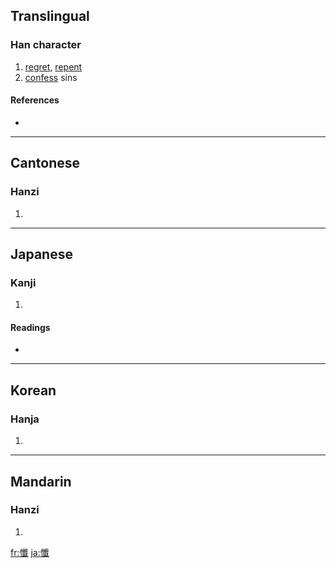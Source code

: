{{see|忏|懴}}
==Translingual==

===Han character===
{{Han char|rn=61|rad=心|as=17|sn=20|four=9305<sub>0</sub>|canj=心人戈一 (POIM)}}

# [[regret]], [[repent]]
# [[confess]] sins

====References====
* {{Han ref|kx=0408.340|dkj=11478|dj=0750.090|hdz=42370.150|uh=61FA|ud=25082|bh=C462|bd=50274}}

----

==Cantonese==

===Hanzi===
{{yue-hanzi|jyut=|y=chaam3}}

# {{defn|Cantonese}}

----

==Japanese==

===Kanji===
{{ja-kanji|grade=|rs=心17}}

# {{defn|Japanese}}

====Readings====
* {{ja-readings|on=[[ざん]] (zan), [[さん]] (san)|kun=[[くいる]] (kuiru)}}

----

==Korean==

===Hanja===
{{ko-hanja|hangeul=[[참]]|eumhun=|rv=cham|mr=ch'am|y=cham}}

# {{defn|Korean}}

----

==Mandarin==

===Hanzi===
{{cmn-hanzi|sim=忏|pin=[[chàn]] ([[chan4]])|wg=ch'an<sup>4</sup>}}

# {{defn|Mandarin}}

[[fr:懺]]
[[ja:懺]]